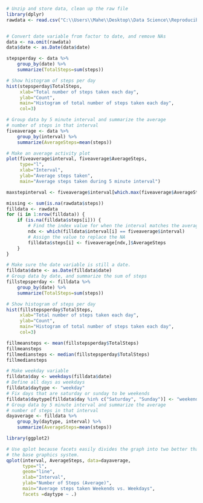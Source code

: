 

```{r setoption}
# Unzip and store data, clean up the raw file
library(dplyr)
rawdata <- read.csv("C:\\Users\\Mahe\\Desktop\\Data Science\\Reproducible-research\\project1\\activity.csv")


# Convert date variable from factor to date, and remove NAs
data <- na.omit(rawdata)
data$date <- as.Date(data$date)
```

```{r}

stepsperday <- data %>% 
    group_by(date) %>% 
    summarize(TotalSteps=sum(steps))

# Show histogram of steps per day
hist(stepsperday$TotalSteps, 
     xlab="Total number of steps taken each day", 
     ylab="Count", 
     main="Histogram of total number of steps taken each day",
     col=3)
```

```{r}
# Group data by 5 minute interval and summarize the average
# number of steps in that interval
fiveaverage <- data %>%
    group_by(interval) %>%
    summarize(AverageSteps=mean(steps))

# Make an average activity plot
plot(fiveaverage$interval, fiveaverage$AverageSteps, 
     type="l",
     xlab="Interval",
     ylab="Average steps taken",
     main="Average steps taken during 5 minute interval")

maxstepinterval <- fiveaverage$interval[which.max(fiveaverage$AverageSteps)]
```

```{r}
missing <- sum(is.na(rawdata$steps))
filldata <- rawdata
for (i in 1:nrow(filldata)) {
    if (is.na(filldata$steps[i])) {
        # Find the index value for when the interval matches the average
        ndx <- which(filldata$interval[i] == fiveaverage$interval)
        # Assign the value to replace the NA
        filldata$steps[i] <- fiveaverage[ndx,]$AverageSteps
    }
}

# Make sure the date variable is still a date.
filldata$date <- as.Date(filldata$date)
# Group data by date, and summarize the sum of steps
fillstepsperday <- filldata %>% 
    group_by(date) %>% 
    summarize(TotalSteps=sum(steps))

# Show histogram of steps per day
hist(fillstepsperday$TotalSteps, 
     xlab="Total number of steps taken each day", 
     ylab="Count", 
     main="Histogram of total number of steps taken each day",
     col=3)

fillmeansteps <- mean(fillstepsperday$TotalSteps)
fillmeansteps
fillmediansteps <- median(fillstepsperday$TotalSteps)
fillmediansteps
```

```{r}
# Make weekday variable
filldata$day <- weekdays(filldata$date)
# Define all days as weekdays
filldata$daytype <- "weekday"
# Fix days that are saturday or sunday to be weekends
filldata$daytype[filldata$day %in% c("Saturday", "Sunday")] <- "weekend"
# Group data by 5 minute interval and summarize the average
# number of steps in that interval
dayaverage <- filldata %>%
    group_by(daytype, interval) %>%
    summarize(AverageSteps=mean(steps))

library(ggplot2)

# Use qplot because facets easily divides the graph into two better than
# the base graphics system.
qplot(interval, AverageSteps, data=dayaverage,
      type="l",
      geom="line",
      xlab="Interval",
      ylab="Number of Steps (Average)",
      main="Average steps taken Weekends vs. Weekdays",
      facets =daytype ~ .)
```



























